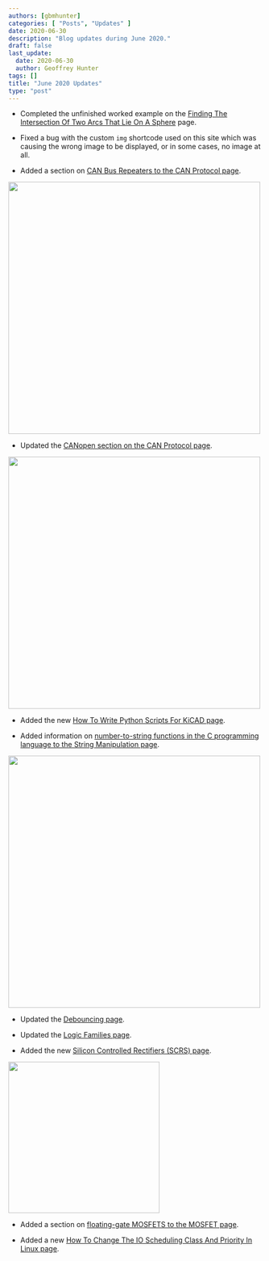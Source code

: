 ```yaml
---
authors: [gbmhunter]
categories: [ "Posts", "Updates" ]
date: 2020-06-30
description: "Blog updates during June 2020."
draft: false
last_update:
  date: 2020-06-30
  author: Geoffrey Hunter
tags: []
title: "June 2020 Updates"
type: "post"
---
```



* Completed the unfinished worked example on the [Finding The Intersection Of Two Arcs That Lie On A Sphere](/) page.

* Fixed a bug with the custom `img` shortcode used on this site which was causing the wrong image to be displayed, or in some cases, no image at all.

* Added a section on [CAN Bus Repeaters to the CAN Protocol page](/electronics/communication-protocols/can-protocol#can-bus-repeaters).



<Image src={_docs_electronics_communication_protocols_can_protocol__assets_iso_11898_2_can_bus_repeater} width="500px"></Image>

* Updated the [CANopen section on the CAN Protocol page](/electronics/communication-protocols/can-protocol#canopen).



<Image src={_docs_electronics_communication_protocols_can_protocol__assets_can_open_logo} width="500px"></Image>

* Added the new [How To Write Python Scripts For KiCAD page](/electronics/general/kicad/how-to-write-python-scripts-for-kicad).

* Added information on [number-to-string functions in the C programming language to the String Manipulation page](/programming/languages/c/string-manipulation-in-c/).



<Image src={c_string_manipulation_itoa_section_screenshot} width="500px"></Image>

* Updated the [Debouncing page](/electronics/circuit-design/debouncing).

* Updated the [Logic Families page](/electronics/circuit-design/logic-families).

* Added the new [Silicon Controlled Rectifiers (SCRS) page](/electronics/components/transistors/silicon-controlled-rectifiers-scrs).



<Image src={_docs_electronics_components_transistors_silicon_controlled_rectifiers_scrs_scr_pn_junction_diagram} width="300px"></Image>

* Added a section on [floating-gate MOSFETS to the MOSFET page](/electronics/components/transistors/mosfets#floating-gate-mosfets).

* Added a new [How To Change The IO Scheduling Class And Priority In Linux page](/programming/operating-systems/linux/how-to-change-io-scheduling-class-and-priority-in-linux). 